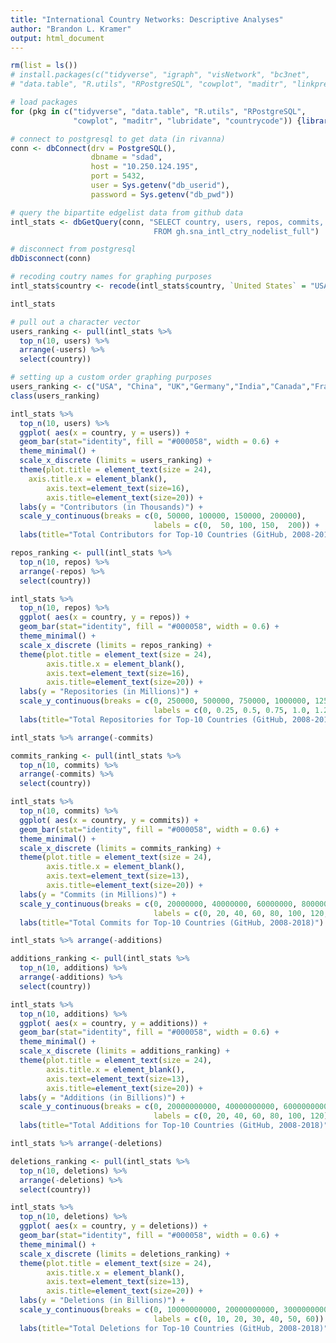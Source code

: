 ```yaml
---
title: "International Country Networks: Descriptive Analyses"
author: "Brandon L. Kramer"
output: html_document
---
```


```r
rm(list = ls())
# install.packages(c("tidyverse", "igraph", "visNetwork", "bc3net", 
# "data.table", "R.utils", "RPostgreSQL", "cowplot", "maditr", "linkprediction", "poweRlaw"))

# load packages 
for (pkg in c("tidyverse", "data.table", "R.utils", "RPostgreSQL",
              "cowplot", "maditr", "lubridate", "countrycode")) {library(pkg, character.only = TRUE)}

# connect to postgresql to get data (in rivanna)
conn <- dbConnect(drv = PostgreSQL(), 
                  dbname = "sdad", 
                  host = "10.250.124.195", 
                  port = 5432, 
                  user = Sys.getenv("db_userid"), 
                  password = Sys.getenv("db_pwd"))

# query the bipartite edgelist data from github data  
intl_stats <- dbGetQuery(conn, "SELECT country, users, repos, commits, additions, deletions
                                FROM gh.sna_intl_ctry_nodelist_full")

# disconnect from postgresql
dbDisconnect(conn)
```

```r
# recoding coutry names for graphing purposes
intl_stats$country <- recode(intl_stats$country, `United States` = "USA", `United Kingdom` = "UK")

intl_stats
```
```r

# pull out a character vector 
users_ranking <- pull(intl_stats %>% 
  top_n(10, users) %>% 
  arrange(-users) %>%
  select(country))

# setting up a custom order graphing purposes 
users_ranking <- c("USA", "China", "UK","Germany","India","Canada","France", "Brazil","Russia", "Japan")
class(users_ranking)

intl_stats %>% 
  top_n(10, users) %>% 
  ggplot( aes(x = country, y = users)) +
  geom_bar(stat="identity", fill = "#000058", width = 0.6) + 
  theme_minimal() + 
  scale_x_discrete (limits = users_ranking) + 
  theme(plot.title = element_text(size = 24),
    axis.title.x = element_blank(),
        axis.text=element_text(size=16),
        axis.title=element_text(size=20)) +
  labs(y = "Contributors (in Thousands)") +
  scale_y_continuous(breaks = c(0, 50000, 100000, 150000, 200000), 
                                labels = c(0,  50, 100, 150,  200)) +
  labs(title="Total Contributors for Top-10 Countries (GitHub, 2008-2018)")

```

```r

repos_ranking <- pull(intl_stats %>% 
  top_n(10, repos) %>% 
  arrange(-repos) %>%
  select(country)) 

intl_stats %>% 
  top_n(10, repos) %>% 
  ggplot( aes(x = country, y = repos)) +
  geom_bar(stat="identity", fill = "#000058", width = 0.6) + 
  theme_minimal() + 
  scale_x_discrete (limits = repos_ranking) + 
  theme(plot.title = element_text(size = 24),
        axis.title.x = element_blank(),
        axis.text=element_text(size=16),
        axis.title=element_text(size=20)) +
  labs(y = "Repositories (in Millions)") +
  scale_y_continuous(breaks = c(0, 250000, 500000, 750000, 1000000, 1250000, 1500000), 
                                labels = c(0, 0.25, 0.5, 0.75, 1.0, 1.25, 1.5)) +
  labs(title="Total Repositories for Top-10 Countries (GitHub, 2008-2018)")
```

```r

intl_stats %>% arrange(-commits)

commits_ranking <- pull(intl_stats %>% 
  top_n(10, commits) %>% 
  arrange(-commits) %>%
  select(country)) 

intl_stats %>% 
  top_n(10, commits) %>% 
  ggplot( aes(x = country, y = commits)) +
  geom_bar(stat="identity", fill = "#000058", width = 0.6) + 
  theme_minimal() + 
  scale_x_discrete (limits = commits_ranking) + 
  theme(plot.title = element_text(size = 24),
        axis.title.x = element_blank(),
        axis.text=element_text(size=13),
        axis.title=element_text(size=20)) +
  labs(y = "Commits (in Millions)") +
  scale_y_continuous(breaks = c(0, 20000000, 40000000, 60000000, 80000000, 100000000, 120000000, 140000000), 
                                labels = c(0, 20, 40, 60, 80, 100, 120, 140)) +
  labs(title="Total Commits for Top-10 Countries (GitHub, 2008-2018)")

```
```r

intl_stats %>% arrange(-additions)

additions_ranking <- pull(intl_stats %>% 
  top_n(10, additions) %>% 
  arrange(-additions) %>%
  select(country)) 

intl_stats %>% 
  top_n(10, additions) %>% 
  ggplot( aes(x = country, y = additions)) +
  geom_bar(stat="identity", fill = "#000058", width = 0.6) + 
  theme_minimal() + 
  scale_x_discrete (limits = additions_ranking) + 
  theme(plot.title = element_text(size = 24),
        axis.title.x = element_blank(),
        axis.text=element_text(size=13),
        axis.title=element_text(size=20)) +
  labs(y = "Additions (in Billions)") +
  scale_y_continuous(breaks = c(0, 20000000000, 40000000000, 60000000000, 80000000000, 100000000000, 120000000000), 
                                labels = c(0, 20, 40, 60, 80, 100, 120)) +
  labs(title="Total Additions for Top-10 Countries (GitHub, 2008-2018)")

```
```r

intl_stats %>% arrange(-deletions)

deletions_ranking <- pull(intl_stats %>% 
  top_n(10, deletions) %>% 
  arrange(-deletions) %>%
  select(country)) 

intl_stats %>% 
  top_n(10, deletions) %>% 
  ggplot( aes(x = country, y = deletions)) +
  geom_bar(stat="identity", fill = "#000058", width = 0.6) + 
  theme_minimal() + 
  scale_x_discrete (limits = deletions_ranking) + 
  theme(plot.title = element_text(size = 24),
        axis.title.x = element_blank(),
        axis.text=element_text(size=13),
        axis.title=element_text(size=20)) +
  labs(y = "Deletions (in Billions)") +
  scale_y_continuous(breaks = c(0, 10000000000, 20000000000, 30000000000, 40000000000, 50000000000, 60000000000), 
                                labels = c(0, 10, 20, 30, 40, 50, 60)) +
  labs(title="Total Deletions for Top-10 Countries (GitHub, 2008-2018)")

```
